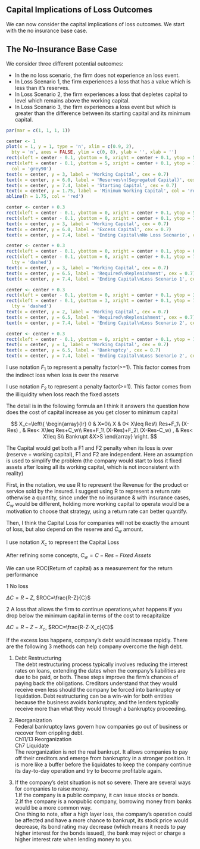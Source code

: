 ## Capital Implications of Loss Outcomes
We can now consider the capital implications of loss outcomes. We start with the no insurance base case.

## The No-Insurance Base Case
We consider three different potential outcomes:

* In the no loss scenario, the firm does not experience an loss event.
* In Loss Scenario 1, the firm experiences a loss that has a value which is less than it's reserves.
* In Loss Scenario 2, the firm experiences a loss that depletes capital to level which remains above the working capital.
* In Loss Scenario 3, the firm experiences a loss event but which is greater than the difference between its starting capital and its minimum capital.

```r
par(mar = c(1, 1, 1, 1))

center <- 1
plot(x = 1, y = 1, type = 'n', xlim = c(0.9, 2),
  bty = 'n', axes = FALSE, ylim = c(0, 8), ylab = '', xlab = '')
rect(xleft = center - 0.1, ybottom = 0, xright = center + 0.1, ytop = 5)
rect(xleft = center - 0.1, ybottom = 5, xright = center + 0.1, ytop = 7, 
  col = 'grey90')
text(x = center, y = 3, label = 'Working Capital', cex = 0.7)
text(x = center, y = 6.0, label = 'Reserves\n(Segregated Capital)', cex = 0.7)
text(x = center, y = 7.4, label = 'Starting Capital', cex = 0.7)
text(x = center, y = 1.75, label = 'Minimum Working Capital', col = 'red' , pos = 3, cex = 0.7)
abline(h = 1.75, col = 'red')

center <- center + 0.3
rect(xleft = center - 0.1, ybottom = 0, xright = center + 0.1, ytop = 5)
rect(xleft = center - 0.1, ybottom = 0, xright = center + 0.1, ytop = 7)
text(x = center, y = 3, label = 'Working Capital', cex = 0.7)
text(x = center, y = 6.0, label = 'Excess Capital', cex = 0.7)
text(x = center, y = 7.4, label = 'Ending Capital\nNo Loss Secnario', cex = 0.7)

center <- center + 0.3
rect(xleft = center - 0.1, ybottom = 0, xright = center + 0.1, ytop = 6)
rect(xleft = center - 0.1, ybottom = 6, xright = center + 0.1, ytop = 7, 
  lty = 'dashed')
text(x = center, y = 3, label = 'Working Capital', cex = 0.7)
text(x = center, y = 6.5, label = 'Required\nReplenishment', cex = 0.7)
text(x = center, y = 7.4, label = 'Ending Capital\nLoss Scenario 1', cex = 0.7)

center <- center + 0.3
rect(xleft = center - 0.1, ybottom = 0, xright = center + 0.1, ytop = 3)
rect(xleft = center - 0.1, ybottom = 3, xright = center + 0.1, ytop = 7,
  lty = 'dashed')
text(x = center, y = 2, label = 'Working Capital', cex = 0.7)
text(x = center, y = 6.5, label = 'Required\nReplenishment', cex = 0.7)
text(x = center, y = 7.4, label = 'Ending Capital\nLoss Scenario 2', cex = 0.7)

center <- center + 0.3
rect(xleft = center - 0.1, ybottom = 0, xright = center + 0.1, ytop = 1.5)
text(x = center, y = 1, label = 'Working Capital', cex = 0.7)
text(x = center, y = 6.5, label = 'Bankruptcy', cex = 0.7)
text(x = center, y = 7.4, label = 'Ending Capital\nLoss Scenario 2', cex = 0.7)


```








I use notation $F_1$ to represent a penalty factor(\>=1). This factor comes from the indirect loss when loss is over the reserve

I use notation $F_2$ to represent a penalty factor(\>=1). This factor comes from the illiquidity when loss reach the fixed assets

The detail is in the following formula an I think it answers the question how does the cost of capital increase as you get closer to minimum capital\

$$
X_c=\left\{
             \begin{array}{lr}
             0 & X=0\\
             X & 0< X\leq Res\\
             Res+F_1\ (X-Res) , & Res< X\leq Res+C_w\\
             Res+F_1\ (X-Res)+F_2\ (X-Res-C_w) , & Res< X\leq S\\
             Bankrupt &X>S  
             \end{array}
\right.
$$

The Capital would get both a F1 and F2 penalty when its loss is over (reserve + working capital), F1 and F2 are independent. Here an assumption is used to simplify the problem (the company would start to loss it fixed assets after losing all its working capital, which is not inconsistent with reality)

First, in the notation, we use R to represent the Revenue for the product or service sold by the insured. I suggest using R to represent a return rate otherwise a quantity, since under the no insurance & with insurance cases, $C_w$ would be different, holding more working capital to operate would be a motivation to choose that strategy, using a return rate can better quantify.

Then, I think the Capital Loss for companies will not be exactly the amount of loss, but also depend on the reserve and $C_w$ amount.

I use notation $X_c$ to represent the Capital Loss

After refining some concepts, $C_w=C-Res-Fixed\ Assets$

We can use ROC(Return of capital) as a measurement for the return performance

1 No loss

$\Delta C=R-Z$, $ROC=\frac{R-Z}{C}$

2 A loss that allows the firm to continue operations,what happens if you drop below the minimum capital in terms of the cost to recapitalize

$\Delta C=R-Z-X_c$, $ROC=\frac{R-Z-X_c}{C}$

If the excess loss happens, company's debt would increase rapidly. There are the following 3 methods can help company overcome the high debt.

1)  Debt Restructuring\
    The debt restructuring process typically involves reducing the interest rates on loans, extending the dates when the company's liabilities are due to be paid, or both. These steps improve the firm's chances of paying back the obligations. Creditors understand that they would receive even less should the company be forced into bankruptcy or liquidation. Debt restructuring can be a win-win for both entities because the business avoids bankruptcy, and the lenders typically receive more than what they would through a bankruptcy proceeding.

2)  Reorganization\
    Federal bankruptcy laws govern how companies go out of business or recover from crippling debt.\
    Ch11/13 Reorganization\
    Ch7 Liquidate\
    The reorganization is not the real bankrupt. It allows companies to pay off their creditors and emerge from bankruptcy in a stronger position. It is more like a buffer before the liquidates to keep the company continue its day-to-day operation and try to become profitable again.

3)  If the company's debt situation is not so severe. There are several ways for companies to raise money.\
    1.If the company is a public company, it can issue stocks or bonds.\
    2.If the company is a nonpublic company, borrowing money from banks would be a more common way.\
    One thing to note, after a high layer loss, the company's operation could be affected and have a more chance to bankrupt, its stock price would decrease, its bond rating may decrease (which means it needs to pay higher interest for the bonds issued), the bank may reject or charge a higher interest rate when lending money to you.
